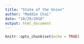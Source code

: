 ```yaml
---
title: "State of the Union"
author: "Maddie Chai"
date: "10/29/2018"
output: html_document
---
```


```r
knitr::opts_chunk$set(echo = TRUE)
```


